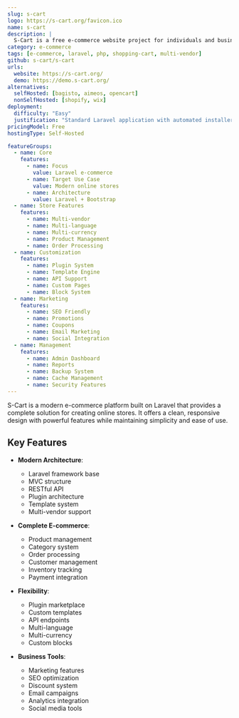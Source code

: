 ```yaml
---
slug: s-cart
logo: https://s-cart.org/favicon.ico
name: s-cart
description: |
  S-Cart is a free e-commerce website project for individuals and businesses, built on top of Laravel Framework with a modern, clean design and comprehensive features.
category: e-commerce
tags: [e-commerce, laravel, php, shopping-cart, multi-vendor]
github: s-cart/s-cart
urls:
  website: https://s-cart.org/
  demo: https://demo.s-cart.org/
alternatives:
  selfHosted: [bagisto, aimeos, opencart]
  nonSelfHosted: [shopify, wix]
deployment:
  difficulty: "Easy"
  justification: "Standard Laravel application with automated installer and clear documentation."
pricingModel: Free
hostingType: Self-Hosted

featureGroups:
  - name: Core
    features:
      - name: Focus
        value: Laravel e-commerce
      - name: Target Use Case
        value: Modern online stores
      - name: Architecture
        value: Laravel + Bootstrap
  - name: Store Features
    features:
      - name: Multi-vendor
      - name: Multi-language
      - name: Multi-currency
      - name: Product Management
      - name: Order Processing
  - name: Customization
    features:
      - name: Plugin System
      - name: Template Engine
      - name: API Support
      - name: Custom Pages
      - name: Block System
  - name: Marketing
    features:
      - name: SEO Friendly
      - name: Promotions
      - name: Coupons
      - name: Email Marketing
      - name: Social Integration
  - name: Management
    features:
      - name: Admin Dashboard
      - name: Reports
      - name: Backup System
      - name: Cache Management
      - name: Security Features
---
```


S-Cart is a modern e-commerce platform built on Laravel that provides a complete solution for creating online stores. It offers a clean, responsive design with powerful features while maintaining simplicity and ease of use.

## Key Features

- **Modern Architecture**:

  - Laravel framework base
  - MVC structure
  - RESTful API
  - Plugin architecture
  - Template system
  - Multi-vendor support

- **Complete E-commerce**:

  - Product management
  - Category system
  - Order processing
  - Customer management
  - Inventory tracking
  - Payment integration

- **Flexibility**:

  - Plugin marketplace
  - Custom templates
  - API endpoints
  - Multi-language
  - Multi-currency
  - Custom blocks

- **Business Tools**:
  - Marketing features
  - SEO optimization
  - Discount system
  - Email campaigns
  - Analytics integration
  - Social media tools

